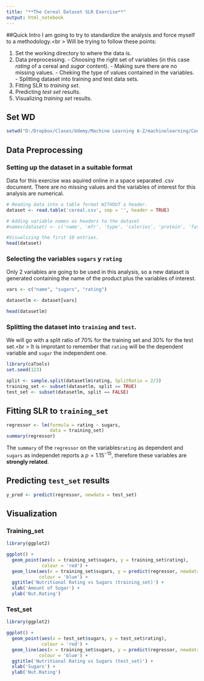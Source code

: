 ```yaml
---
title: "**The Cereal Dataset SLR Exercise**"
output: html_notebook
---
```


##Quick Intro
I am going to try to standardize the analysis and force myself to a methodology.<br \> Will be trying to follow these points:

  1. Set the working directory to where the data is.
  1. Data preprocessing.
    - Choosing the right set of variables (in this case *rating* of a cereal and *sugar* content).
    - Making sure there are no missing values.
    - Cheking the type of values contained in the variables.
    - Splitting dataset into training and test data sets.
  1. Fitting SLR to *training set*.
  1. Predicting *test set* results.
  1. Visualizing *training set* results.

## Set WD

```r
setwd("D:/Dropbox/Clases/Udemy/Machine Learning A-Z/machinelearning/Course Notes/Exercises on my own/SLR")
```

## Data Preprocessing

### Setting up the dataset in a suitable format

Data for this exercise was aquired online in a space separated .csv document. There are no missing values and the variables of interest for this analysis are numerical.

```r

# Reading data into a table format WITHOUT a header.
dataset <- read.table('cereal.csv', sep = '', header = TRUE)

# Adding variable names as headers to the dataset
#names(dataset) <- c('name', 'mfr', 'type', 'calories', 'protein', 'fat', 'sodium', 'fiber', 'carbo', 'sugars', 'shelf', 'potass', 'vitamins', 'weight', 'cups')

#Visualizing the first 10 entries.
head(dataset)
```

### Selecting the variables `sugars` y `rating`

Only 2 variables are going to be used in this analysis, so a new dataset is generated containing the name of the product plus the variables of interest.

```r
vars <- c("name", "sugars", "rating")

datasetlm <- dataset[vars]

head(datasetlm)
```

### Splitting the dataset into `training` and `test`.

We will go with a split ratio of 70% for the training set and 30% for the test set.<br \>
It is improtant to remember that `rating` will be the dependent variable and `sugar` the independent one.

```r
library(caTools)
set.seed(123)

split <- sample.split(datasetlm$rating, SplitRatio = 2/3)
training_set <- subset(datasetlm, split == TRUE)
test_set <- subset(datasetlm, split == FALSE)

```

## Fitting SLR to `training_set`

```r
regressor <- lm(formula = rating ~ sugars,
                data = training_set)
summary(regressor)
```

The `summary` of the `regressor` on the variables`rating` as dependent and `sugars` as independet reports a $p = 1.15^{-15}$, therefore these variables are **strongly related**.

## Predicting `test_set` results

```r
y_pred <- predict(regressor, newdata = test_set)
```

## Visualization

### Training_set
```r
library(ggplot2)

ggplot() +
  geom_point(aes(x = training_set$sugars, y = training_set$rating),
             colour = 'red') +
  geom_line(aes(x = training_set$sugars, y = predict(regressor, newdata = training_set)),
            colour = 'blue') +
  ggtitle('Nutritional Rating vs Sugars (training_set)') +
  xlab('Amount of Sugar') +
  ylab('Nut.Rating')
```

### Test_set

```r
library(ggplot2)

ggplot() +
  geom_point(aes(x = test_set$sugars, y = test_set$rating),
             colour = 'red') +
  geom_line(aes(x = training_set$sugars, y = predict(regressor, newdata = training_set)),
            colour = 'blue') +
  ggtitle('Nutritional Rating vs Sugars (test_set)') +
  xlab('Sugars') +
  ylab('Nut.Rating')
```

